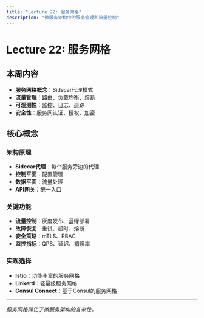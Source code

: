 ```yaml
---
title: "Lecture 22: 服务网格"
description: "微服务架构中的服务管理和流量控制"
---
```


# Lecture 22: 服务网格

## 本周内容

- **服务网格概念**：Sidecar代理模式
- **流量管理**：路由、负载均衡、熔断
- **可观测性**：监控、日志、追踪
- **安全性**：服务间认证、授权、加密

## 核心概念

### 架构原理

- **Sidecar代理**：每个服务旁边的代理
- **控制平面**：配置管理
- **数据平面**：流量处理
- **API网关**：统一入口

### 关键功能

- **流量控制**：灰度发布、蓝绿部署
- **故障恢复**：重试、超时、熔断
- **安全策略**：mTLS、RBAC
- **监控指标**：QPS、延迟、错误率

### 实现选择

- **Istio**：功能丰富的服务网格
- **Linkerd**：轻量级服务网格
- **Consul Connect**：基于Consul的服务网格

---

*服务网格简化了微服务架构的复杂性。*